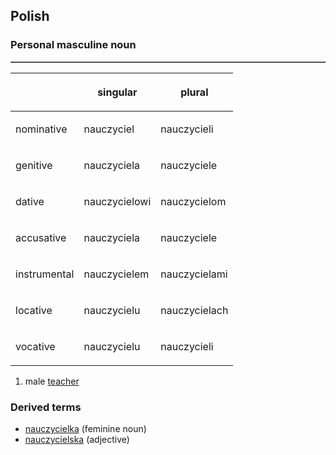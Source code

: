 ==Polish==
===Personal masculine noun===
<table border=1>
{| 
! !! singular !! plural
|-
! nominative
| nauczyciel || nauczycieli
|-
! genitive
| nauczyciela || nauczyciele
|-
! dative
| nauczycielowi || nauczycielom
|-
! accusative
| nauczyciela || nauczyciele
|-
! instrumental
| nauczycielem || nauczycielami
|-
! locative
| nauczycielu || nauczycielach
|-
! vocative
| nauczycielu ||  nauczycieli
|}
</table>
# male [[teacher]]

===Derived terms===
* [[nauczycielka]] (feminine noun)
* [[nauczycielska]] (adjective)